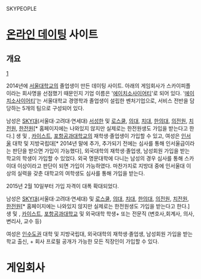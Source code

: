 SKYPEOPLE

= [[온라인 데이팅]] 사이트 =
== 개요 ==
[http://www.skypeople.me/]

2014년에 [[서울대학교]]의 졸업생이 만든 데이팅 사이트. 아래의 게임회사가 스카이피플이라는 회사명을 선점했기 때문인지 기업 이름은 '[[에이치소사이어티]]'로 되어 있다. 
'[[에이치소사이어티]]'는 서울대학교 경영학과 졸업생이 설립한 벤처기업으로, 서비스 전반을 담당하는 5개의 팀으로 구성되어 있다.



남성은 [[SKY대]](서울대·고려대·연세대) [[서성한]] 및 [[로스쿨]], [[의대]], [[치대]], [[한의대]], [[의학전문대학원|의전원]], [[치의학전문대학원|치전원]], [[한의학전문대학원|한전원]][* 홈페이지에는 나와있지 않지만 실제로는 한전원생도 가입을 받는다고 한다.] 생 및 , [[카이스트]], [[포항공과대학교]]의 재학생·졸업생이 가입할 수 있고, 여성은 [[인서울]] 대학 및 지방국립대[* 2014년 말에 추가, 추가되기 전에는 심사를 통해 인서울급이라는 판단을 받으면 가입이 가능했다], 외국대학의 재학생·졸업생, 남성회원 가입을 받는 학교의 학생이 가입할 수 있었다. 외국 명문대학에 다니는 남성의 경우 심사를 통해 스카이대 이상이라고 판단이 되면 가입이 가능하였다. 마찬가지로 지방대 중에 인서울대 이상의 실력을 갖춘 대학교의 여학생도 심사를 통해 가입을 받는다.

2015년 2월 10일부터 가입 자격이 대폭 확대되었다.

남성은 [[SKY대]](서울대·고려대·연세대) 및 [[로스쿨]], [[의대]], [[치대]], [[한의대]], [[의학전문대학원|의전원]], [[치의학전문대학원|치전원]], [[한의학전문대학원|한전원]][* 홈페이지에는 나와있지 않지만 실제로는 한전원생도 가입을 받는다고 한다.] 생 및 , [[카이스트]], [[포항공과대학교]] 및 외국대학 학생+ 또는 전문직 (변호사,회계사, 의사, 변리사, 교수 등) 

여성은 [[인수도권]] 대학 및 지방국립대, 외국대학의 재학생·졸업생, 남성회원 가입을 받는 학교 출신, + 회사 프로필 공개가 가능한 모든 직장인이 가입할 수 있다.
= 게임회사 =
